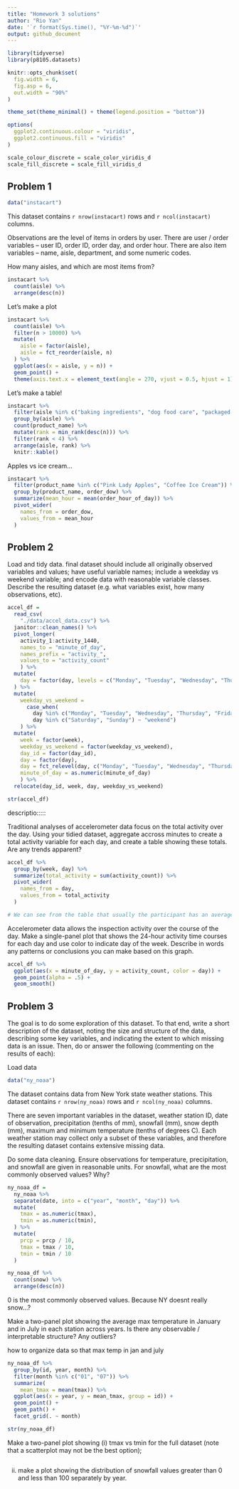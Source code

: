 ```yaml
---
title: "Homework 3 solutions"
author: "Rio Yan"
date: '`r format(Sys.time(), "%Y-%m-%d")`'
output: github_document
---
```


```r
library(tidyverse)
library(p8105.datasets)

knitr::opts_chunk$set(
  fig.width = 6,
  fig.asp = 6,
  out.width = "90%"
)

theme_set(theme_minimal() + theme(legend.position = "bottom"))

options(
  ggplot2.continuous.colour = "viridis",
  ggplot2.continuous.fill = "viridis"
)

scale_colour_discrete = scale_color_viridis_d
scale_fill_discrete = scale_fill_viridis_d
```

## Problem 1

```r
data("instacart")
```

This dataset contains `r nrow(instacart)` rows and `r ncol(instacart)` columns.

Observations are the level of items in orders by user. There are user / order variables -- user ID, order ID, order day, and order hour. There are also item variables -- name, aisle, department, and some numeric codes. 

How many aisles, and which are most items from?
```r
instacart %>% 
  count(aisle) %>% 
  arrange(desc(n))
```

Let's make a plot

```r
instacart %>% 
  count(aisle) %>% 
  filter(n > 10000) %>% 
  mutate(
    aisle = factor(aisle),
    aisle = fct_reorder(aisle, n)
  ) %>% 
  ggplot(aes(x = aisle, y = n)) +
  geom_point() +
  theme(axis.text.x = element_text(angle = 270, vjust = 0.5, hjust = 1))
```

Let's make a table!

```r
instacart %>% 
  filter(aisle %in% c("baking ingredients", "dog food care", "packaged vegetables fruits")) %>% 
  group_by(aisle) %>% 
  count(product_name) %>% 
  mutate(rank = min_rank(desc(n))) %>% 
  filter(rank < 4) %>% 
  arrange(aisle, rank) %>% 
  knitr::kable()
```


Apples vs ice cream...

```r
instacart %>% 
  filter(product_name %in% c("Pink Lady Apples", "Coffee Ice Cream")) %>% 
  group_by(product_name, order_dow) %>% 
  summarize(mean_hour = mean(order_hour_of_day)) %>% 
  pivot_wider(
    names_from = order_dow,
    values_from = mean_hour
  )
```


## Problem 2
Load and tidy data. 
final dataset should include all originally observed variables and values; have useful variable names; 
include a weekday vs weekend variable; 
and encode data with reasonable variable classes. 
Describe the resulting dataset (e.g. what variables exist, how many observations, etc).

```r
accel_df = 
  read_csv(
    "./data/accel_data.csv") %>% 
  janitor::clean_names() %>% 
  pivot_longer(
    activity_1:activity_1440,
    names_to = "minute_of_day",
    names_prefix = "activity_",
    values_to = "activity_count"
    ) %>% 
  mutate(
    day = factor(day, levels = c("Monday", "Tuesday", "Wednesday", "Thursday", "Friday", "Saturday", "Sunday"))
  ) %>% 
  mutate(
    weekday_vs_weekend = 
      case_when(
        day %in% c("Monday", "Tuesday", "Wednesday", "Thursday", "Friday") ~ "weekday",
        day %in% c("Saturday", "Sunday") ~ "weekend")
    ) %>% 
  mutate(
    week = factor(week),
    weekday_vs_weekend = factor(weekday_vs_weekend),
    day_id = factor(day_id),
    day = factor(day),
    day = fct_relevel(day, c("Monday", "Tuesday", "Wednesday", "Thursday", "Friday","Saturday", "Sunday")),
    minute_of_day = as.numeric(minute_of_day)
    ) %>% 
  relocate(day_id, week, day, weekday_vs_weekend)

str(accel_df)
```
descriptio:::::


Traditional analyses of accelerometer data focus on the total activity over the day. Using your tidied dataset, aggregate accross minutes to create a total activity variable for each day, and create a table showing these totals. Are any trends apparent?
```r
accel_df %>% 
  group_by(week, day) %>% 
  summarize(total_activity = sum(activity_count)) %>% 
  pivot_wider(
    names_from = day,
    values_from = total_activity
  )

# We can see from the table that usually the participant has an average activity count around 400000. The participant's Tuesday to Thursday's activity count has a smaller variance compares to Monday, Saturday and Sunday. The first day of the first week has the least amount of activity count for that week. Week four and five's weekend have the least amount of activity. Saturdays in general have the least sum of activity count. 
```

Accelerometer data allows the inspection activity over the course of the day. Make a single-panel plot that shows the 24-hour activity time courses for each day and use color to indicate day of the week. Describe in words any patterns or conclusions you can make based on this graph.

```r
accel_df %>% 
  ggplot(aes(x = minute_of_day, y = activity_count, color = day)) +
  geom_point(alpha = .5) +
  geom_smooth()
```


## Problem 3
The goal is to do some exploration of this dataset. To that end, write a short description of the dataset, noting the size and structure of the data, describing some key variables, and indicating the extent to which missing data is an issue. Then, do or answer the following (commenting on the results of each):

Load data
```r
data("ny_noaa")
```

The dataset contains data from New York state weather stations. This dataset contains `r nrow(ny_noaa)` rows and `r ncol(ny_noaa)` columns.

There are seven important variables in the dataset, weather station ID, date of observation, precipitation (tenths of mm), snowfall (mm), snow depth (mm), maximum and minimum temperature (tenths of degrees C). Each weather station may collect only a subset of these variables, and therefore the resulting dataset contains extensive missing data.


Do some data cleaning.  Ensure observations for temperature, precipitation, and snowfall are given in reasonable units. For snowfall, what are the most commonly observed values? Why?
```r
ny_noaa_df = 
  ny_noaa %>% 
  separate(date, into = c("year", "month", "day")) %>%
  mutate(
    tmax = as.numeric(tmax),
    tmin = as.numeric(tmin),
  ) %>% 
  mutate(
    prcp = prcp / 10,
    tmax = tmax / 10,
    tmin = tmin / 10
  )

ny_noaa_df %>% 
  count(snow) %>% 
  arrange(desc(n))
```
0 is the most commonly observed values. Because NY doesnt really snow...?


Make a two-panel plot showing the average max temperature in January and in July in each station across years. Is there any observable / interpretable structure? Any outliers?

how to organize data so that max temp in jan and july
```r
ny_noaa_df %>% 
  group_by(id, year, month) %>%
  filter(month %in% c("01", "07")) %>% 
  summarize(
    mean_tmax = mean(tmax)) %>% 
  ggplot(aes(x = year, y = mean_tmax, group = id)) +
  geom_point() +
  geom_path() +
  facet_grid(. ~ month)

str(ny_noaa_df)
```

Make a two-panel plot showing (i) tmax vs tmin for the full dataset (note that a scatterplot may not be the best option); 
```r

  
```



(ii) make a plot showing the distribution of snowfall values greater than 0 and less than 100 separately by year.




